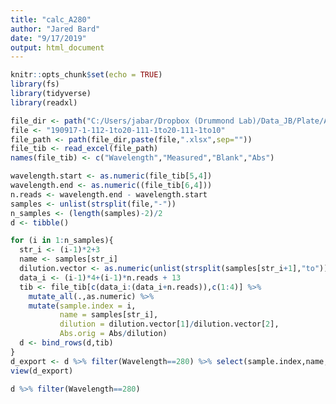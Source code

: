 ---
title: "calc_A280"
author: "Jared Bard"
date: "9/17/2019"
output: html_document
---

```{r setup, include=FALSE}
knitr::opts_chunk$set(echo = TRUE)
library(fs)
library(tidyverse)
library(readxl)
```
```{r}
file_dir <- path("C:/Users/jabar/Dropbox (Drummond Lab)/Data_JB/Plate/A280/")
file <- "190917-1-112-1to20-111-1to20-111-1to10"
file_path <- path(file_dir,paste(file,".xlsx",sep=""))
file_tib <- read_excel(file_path)
names(file_tib) <- c("Wavelength","Measured","Blank","Abs")

wavelength.start <- as.numeric(file_tib[5,4])
wavelength.end <- as.numeric((file_tib[6,4]))
n.reads <- wavelength.end - wavelength.start
samples <- unlist(strsplit(file,"-"))
n_samples <- (length(samples)-2)/2
d <- tibble()

for (i in 1:n_samples){
  str_i <- (i-1)*2+3
  name <- samples[str_i]
  dilution.vector <- as.numeric(unlist(strsplit(samples[str_i+1],"to")))
  data_i <- (i-1)*4+(i-1)*n.reads + 13
  tib <- file_tib[c(data_i:(data_i+n.reads)),c(1:4)] %>% 
    mutate_all(.,as.numeric) %>%
    mutate(sample.index = i,
           name = samples[str_i],
           dilution = dilution.vector[1]/dilution.vector[2],
           Abs.orig = Abs/dilution)
  d <- bind_rows(d,tib)
}
d_export <- d %>% filter(Wavelength==280) %>% select(sample.index,name,dilution,Abs,Abs.orig)
view(d_export)
```
```{r}
d %>% filter(Wavelength==280)
```


